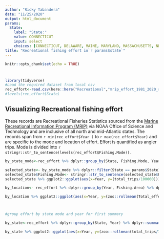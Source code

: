 ```yaml
---
author: "Ricky Tabandera"
date: "11/25/2020"
output: html_document
params:
  State:
    label: "State:"
    value: CONNECTICUT
    input: select
    choices: [CONNECTICUT, DELAWARE, MAINE, MARYLAND, MASSACHUSETTS, NEW HAMPSHIRE, NEW JERSEY, NEW YORK, RHODE ISLAND, VIRGINIA]
title: "Recreational fishing effort in`r params$state`"
---
```


```r
knitr::opts_chunk$set(echo = TRUE)
```
# 
```r
library(tidyverse)
#Load the required dataset from local csv
rec_effort<-read.csv(here::here("Recreational","mrip_effort_1981_2020_rec_trips_MA_NE.csv"), stringsAsFactors = T, fileEncoding = 'UTF-8-BOM')
#levels(rec_effort$State)


```
## Visualizing Recreational fishing effort

These records are Recreational Fisheries Statistics sourced from the [ Marine Recreational Information Program (MRIP) ](https://www.st.nmfs.noaa.gov/recreational-fisheries/data-and-documentation/queries/index) via NOAA Office of Science and Technology and are inclusive of all north and mid-Atlantic states. The records span from `r min(rec_effort$Year )` to `r max(rec_effort$Year) ` and are specific to the mode and location of effort. Effort is quantified as angler trips. Mode is divided into `r stringr::str_to_sentence(levels(rec_effort$Fishing.Mode))`.




```r
by_state_mode<-rec_effort %>% dplyr::group_by(State, Fishing.Mode, Year) %>% dplyr::summarise (total_trips= sum(Angler.Trips))

selected_state<- by_state_mode %>% dplyr::filter(State == params$State)
selected_state$Fishing.Mode<- stringr::str_to_sentence(selected_state$Fishing.Mode)
selected_state %>% ggplot2::ggplot(aes(x=Year, y=(total_trips/100000)))+ ggplot2::geom_line(aes(color = Fishing.Mode, linetype = Fishing.Mode),size=1.3)+ggtitle(params$State)+xlab("Year")+ylab("Annual recreational trips in 100,000 units")+theme_minimal()


```
```r

by_location<- rec_effort %>% dplyr::group_by(Year, Fishing.Area) %>% dplyr::summarise(Total_effort= sum(Angler.Trips))

by_location %>% ggplot2::ggplot(aes(x=Year, y=(zoo::rollmean(Total_effort/100000,4, na.pad=TRUE))))+ ggplot2::geom_line(aes(color = Fishing.Area, linetype = Fishing.Area),size=1.3)+ggtitle("Recreational Fishing effort by location ", subtitle = " 4 year rolling average")+xlab("Year")+ylab("Annual recreational trips in 100,000 units")+theme_minimal()




```

```r
#group effort by state mode and year for first summary

by_state<-rec_effort %>% dplyr::group_by(State, Year) %>% dplyr::summarise (total_trips= sum(Angler.Trips))

by_state %>% ggplot2::ggplot(aes(x=Year, y=(zoo::rollmean(total_trips/100000,4, na.pad=TRUE))))+ggplot2::geom_line(aes(color = State, linetype = State), size=1.3)+ggtitle("Recreational Fishing effort by state ", subtitle = " 4 year rolling average")+xlab("Year")+ylab("Annual recreational trips in 100,000 units")+theme_minimal()
```

